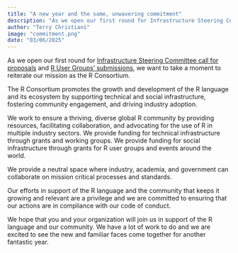 ```yaml
---
title: "A new year and the same, unwavering commitment"
description: "As we open our first round for Infrastructure Steering Committee call for proposals and R User Groups’ submissions, we want to take a moment to reiterate our mission as the R Consortium."
author: "Terry Christiani"
image: "commitment.png"
date: "03/06/2025"
---
```


As we open our first round for [Infrastructure Steering Committee call for proposals](https://r-consortium.org/all-projects/callforproposals.html) and
[R User Groups’ submissions](https://r-consortium.org/all-projects/rugsprogram.html), we want to take a moment to reiterate our mission as the R Consortium.

The R Consortium promotes the growth and development of the R language and its
ecosystem by supporting technical and social infrastructure, fostering community
engagement, and driving industry adoption.

We work to ensure a thriving, diverse global R community by providing resources,
facilitating collaboration, and advocating for the use of R in multiple industry sectors.
We provide funding for technical infrastructure through grants and working groups.
We provide funding for social infrastructure through grants for R user groups and events
around the world.

We provide a neutral space where industry, academia, and government can collaborate
on mission critical processes and standards.

Our efforts in support of the R language and the community that keeps it growing and
relevant are a privilege and we are committed to ensuring that our actions are in
compliance with our code of conduct.

We hope that you and your organization will join us in support of the R language and
our community. We have a lot of work to do and we are excited to see the new and
familiar faces come together for another fantastic year.